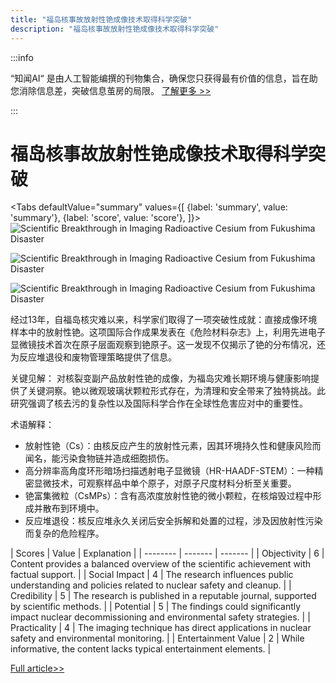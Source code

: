 ```yaml
---
title: "福岛核事故放射性铯成像技术取得科学突破"
description: "福岛核事故放射性铯成像技术取得科学突破"
---
```



:::info

“知闻AI“ 是由人工智能编撰的刊物集合，确保您只获得最有价值的信息，旨在助您消除信息差，突破信息茧房的局限。  [了解更多 >>](/)

:::

# 福岛核事故放射性铯成像技术取得科学突破


<Tabs
	defaultValue="summary"
	values={[
	{label: 'summary', value: 'summary'},
	{label: 'score', value: 'score'},
]}>
<TabItem value="summary">
<img
  src="https://image.informedainews.com/2024/06/Hea-4AK-1717494927-0.jpg"
  alt="Scientific Breakthrough in Imaging Radioactive Cesium from Fukushima Disaster"
/>

<img
  src="https://image.informedainews.com/2024/06/Hea-1Kl-1717494927-1.jpg"
  alt="Scientific Breakthrough in Imaging Radioactive Cesium from Fukushima Disaster"
/>

<img
  src="https://image.informedainews.com/2024/06/Hea-VmA-1717494927-2.jpg"
  alt="Scientific Breakthrough in Imaging Radioactive Cesium from Fukushima Disaster"
/>



经过13年，自福岛核灾难以来，科学家们取得了一项突破性成就：直接成像环境样本中的放射性铯。这项国际合作成果发表在《危险材料杂志》上，利用先进电子显微镜技术首次在原子层面观察到铯原子。这一发现不仅揭示了铯的分布情况，还为反应堆退役和废物管理策略提供了信息。

关键见解：
对核裂变副产品放射性铯的成像，为福岛灾难长期环境与健康影响提供了关键洞察。铯以微观玻璃状颗粒形式存在，为清理和安全带来了独特挑战。此研究强调了核去污的复杂性以及国际科学合作在全球性危害应对中的重要性。

术语解释：
- 放射性铯（Cs）：由核反应产生的放射性元素，因其环境持久性和健康风险而闻名，能污染食物链并造成细胞损伤。
- 高分辨率高角度环形暗场扫描透射电子显微镜（HR-HAADF-STEM）：一种精密显微技术，可观察样品中单个原子，对原子尺度材料分析至关重要。
- 铯富集微粒（CsMPs）：含有高浓度放射性铯的微小颗粒，在核熔毁过程中形成并散布到环境中。
- 反应堆退役：核反应堆永久关闭后安全拆解和处置的过程，涉及因放射性污染而复杂的危险程序。
</TabItem>
<TabItem value="score">
	| Scores     | Value   | Explanation |
	| -------- | ------- | ------- |
	| Objectivity  | 6    | Content provides a balanced overview of the scientific achievement with factual support.    |
	| Social Impact | 4     | The research influences public understanding and policies related to nuclear safety and cleanup.    |
	| Credibility    | 5    | The research is published in a reputable journal, supported by scientific methods.    |
	| Potential    | 5    | The findings could significantly impact nuclear decommissioning and environmental safety strategies.    |
	| Practicality    | 4    | The imaging technique has direct applications in nuclear safety and environmental monitoring.    |
	| Entertainment Value    | 2    | While informative, the content lacks typical entertainment elements.    |
</TabItem>
</Tabs>

[Full article>>](https://www.cnbeta.com.tw/articles/science/1433440.htm)

